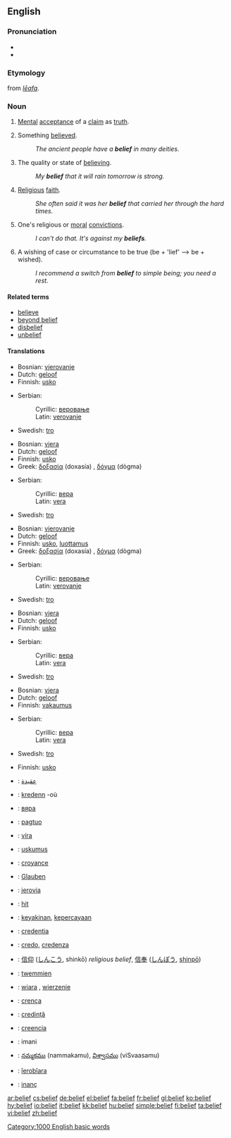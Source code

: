 ==English==

===Pronunciation===
*{{IPA|bɪˈliːf}}
*{{audio|en-us-belief.ogg|Audio (US)}}

===Etymology===
{{ME.}} from {{OE.}} ''[[lēafa]]''.

===Noun===
{{en-noun}}

# [[mental|Mental]] [[acceptance]] of a [[claim]] as [[truth]].
# {{countable}} Something [[believe]]d.
#: ''The ancient people have a '''belief''' in many deities.''
# {{uncountable}} The quality or state of [[believe|believing]].
#: ''My '''belief''' that it will rain tomorrow is strong.''
# {{uncountable}} [[religious|Religious]] [[faith]].
#: ''She often said it was her '''belief''' that carried her through the hard times.''
# {{italbrac|in plural}} One's religious or [[moral]] [[convictions]].
#: ''I can't do that.  It's against my '''beliefs'''.''
# {{rfv-sense}} {{context|process}} A wishing of case or circumstance to be true (be + 'lief' --> be + wished).
#: ''I recommend a switch from '''belief''' to simple being; you need a rest.''

====Related terms====
*[[believe]]
*[[beyond belief]]
*[[disbelief]]
*[[unbelief]]

====Translations====
{{trans-top|mental acceptance of a claim as truth}}
*Bosnian: [[vjerovanje]] {{n}}
*Dutch: [[geloof]] {{n}}
*Finnish: [[usko]]
{{trans-mid}}
*Serbian:
*:Cyrillic: [[веровање]] {{n}}
*:Latin: [[verovanje]] {{n}}
*Swedish: [[tro]] {{c}}
{{trans-bottom}}

{{trans-top|something believed}}
*Bosnian: [[vjera]] {{f}}
*Dutch: [[geloof]] {{f}}
*Finnish: [[usko]]
*Greek: [[δοξασία]] (doxasía) {{f}}, [[δόγμα]] (dògma) {{n}}
{{trans-mid}}
*Serbian:
*:Cyrillic: [[вера]] {{f}}
*:Latin: [[vera]] {{f}}
*Swedish: [[tro]] {{c}}
{{trans-bottom}}

{{trans-top|the quality or state of believing}}
*Bosnian: [[vjerovanje]] {{n}}
*Dutch: [[geloof]] {{f}}
*Finnish: [[usko]], [[luottamus]]
*Greek: [[δοξασία]] (doxasía) {{f}}, [[δόγμα]] (dògma) {{n}}
{{trans-mid}}
*Serbian:
*:Cyrillic: [[веровање]] {{n}}
*:Latin: [[verovanje]] {{n}}
*Swedish: [[tro]] {{c}}
{{trans-bottom}}

{{trans-top|religious faith}}
*Bosnian: [[vjera]] {{f}}
*Dutch: [[geloof]] {{f}}
*Finnish: [[usko]]
{{trans-mid}}
*Serbian:
*:Cyrillic: [[вера]] {{f}}
*:Latin: [[vera]] {{f}}
*Swedish: [[tro]] {{c}}
{{trans-bottom}}

{{trans-top|religious or moral convictions}}
*Bosnian: [[vjera]] {{f}}
*Dutch: [[geloof]] {{f}} 
*Finnish: [[vakaumus]]
{{trans-mid}}
*Serbian:
*:Cyrillic: [[вера]] {{f}}
*:Latin: [[vera]] {{f}}
*Swedish: [[tro]] {{c}}
{{trans-bottom}}

{{trans-top|a wishing of case or circumstance to be true}}
*Finnish: [[usko]]
{{trans-mid}}
{{trans-bottom}}

{{checktrans}}
{{top}}
*{{ttbc|Arabic}}: [[عقيدة]]
*{{ttbc|Breton}}: [[kredenn]] {{f}} -où
*{{ttbc|Bulgarian}}: [[вяра]] {{f}}
*{{ttbc|Cebuano}}: [[pagtuo]]
*{{ttbc|Czech}}: [[víra]] {{f}}
*{{ttbc|Estonian}}: [[uskumus]]
*{{ttbc|French}}: [[croyance]] {{f}}
*{{ttbc|German}}: [[Glauben]] {{m}}
*{{ttbc|Guaraní}}: [[jerovia]]
*{{ttbc|Hungarian}}: [[hit]]
*{{ttbc|Indonesian}}: [[yakin|keyakinan]], [[percaya|kepercayaan]]
*{{ttbc|Interlingua}}: [[credentia]]
{{mid}}
*{{ttbc|Italian}}: [[credo]], [[credenza]]
*{{ttbc|Japanese}}: [[信仰]] ([[しんこう]], shinkō) ''religious belief'', [[信奉]] ([[しんぽう]], [[shinpō]])
*{{ttbc|Maltese}}: [[twemmien]]
*{{ttbc|Polish}}: [[wiara]] {{f}}, [[wierzenie]] {{n}}
*{{ttbc|Portuguese}}: [[crença]] {{f}}
*{{ttbc|Romanian}}: [[credinţă]] {{f}}
*{{ttbc|Spanish}}: [[creencia]]
*{{ttbc|Swahili}}: imani
*{{ttbc|Telugu}}: [[నమ్మకము]] (nammakamu), [[విశ్వాసము]] (viSvaasamu)
*{{ttbc|Tupinambá}}: [[îerobîara]]
*{{ttbc|Turkish}}: [[inanç]]
{{bottom}}

[[Category:1000 English basic words]]

[[ar:belief]]
[[cs:belief]]
[[de:belief]]
[[el:belief]]
[[fa:belief]]
[[fr:belief]]
[[gl:belief]]
[[ko:belief]]
[[hy:belief]]
[[io:belief]]
[[it:belief]]
[[kk:belief]]
[[hu:belief]]
[[simple:belief]]
[[fi:belief]]
[[ta:belief]]
[[vi:belief]]
[[zh:belief]]